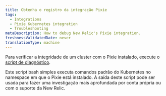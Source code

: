 ```yaml
---
title: Obtenha o registro da integração Pixie
tags:
  - Integrations
  - Pixie Kubernetes integration
  - Troubleshooting
metaDescription: How to debug New Relic's Pixie integration.
freshnessValidatedDate: never
translationType: machine
---
```


Para verificar a integridade de um cluster com o Pixie instalado, execute o [script de diagnóstico](https://github.com/newrelic-experimental/k8s-diag-utilities/tree/main/pixie-diag).

Este script bash simples executa comandos padrão do Kubernetes no namespace em que o Pixie está instalado. A saída deste script pode ser usada para fazer uma investigação mais aprofundada por conta própria ou com o suporte da New Relic.
